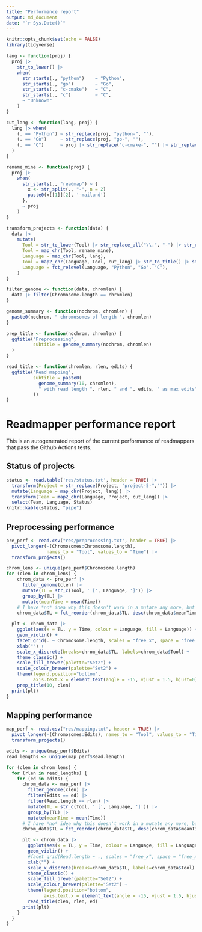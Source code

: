 ```yaml
---
title: "Performance report"
output: md_document
date: "`r Sys.Date()`"
---
```


```r
knitr::opts_chunk$set(echo = FALSE)
library(tidyverse)
```

```r
lang <- function(proj) {
  proj |> 
    str_to_lower() |>
    when(
      str_starts(., "python")    ~ "Python",
      str_starts(., "go")        ~ "Go",
      str_starts(., "c-cmake")   ~ "C",
      str_starts(., "c")         ~ "C",
      ~ "Unknown"
    )
}

cut_lang <- function(lang, proj) {
  lang |> when(
    (. == "Python") ~ str_replace(proj, "python-", ""),
    (. == "Go")     ~ str_replace(proj, "go-", ""),
    (. == "C")      ~ proj |> str_replace("c-cmake-", "") |> str_replace("c-", "")
  )
}

rename_mine <- function(proj) {
  proj |> 
    when(
      str_starts(., "readmap") ~ {
        x <- str_split(., "-", n = 2)
        paste0(x[[1]][2], '-mailund')
      },
      ~ proj
    )
}

transform_projects <- function(data) {
  data |>
    mutate(
      Tool = str_to_lower(Tool) |> str_replace_all("\\.", "-") |> str_replace("project-5-",""),
      Tool = map_chr(Tool, rename_mine),
      Language = map_chr(Tool, lang),
      Tool = map2_chr(Language, Tool, cut_lang) |> str_to_title() |> str_replace_all("-", " "),
      Language = fct_relevel(Language, "Python", "Go", "C"),
    ) 
}

filter_genome <- function(data, chromlen) {
  data |> filter(Chromosome.length == chromlen)
}

genome_summary <- function(nochrom, chromlen) {
  paste0(nochrom, " chromosomes of length ", chromlen)
}

prep_title <- function(nochrom, chromlen) {
  ggtitle("Preprocessing", 
          subtitle = genome_summary(nochrom, chromlen)
  )
}

read_title <- function(chromlen, rlen, edits) {
  ggtitle("Read mapping", 
          subtitle = paste0(
            genome_summary(10, chromlen),
            " with read length ", rlen, " and ", edits, " as max edits"
          ))
}
```

# Readmapper performance report

This is an autogenerated report of the current performance of readmappers that pass the Github Actions tests.

## Status of projects

```r
status <- read.table('res/status.txt', header = TRUE) |>
  transform(Project = str_replace(Project, "project-5-","")) |>
  mutate(Language = map_chr(Project, lang)) |>
  transform(Team = map2_chr(Language, Project, cut_lang)) |>
  select(Team, Language, Status)
knitr::kable(status, "pipe")
```

## Preprocessing performance

```r
pre_perf <- read.csv("res/preprocessing.txt", header = TRUE) |>
  pivot_longer(-(Chromosomes:Chromosome.length), 
               names_to = "Tool", values_to = "Time") |>
  transform_projects()
```

```r
chrom_lens <- unique(pre_perf$Chromosome.length)
for (clen in chrom_lens) {
    chrom_data <- pre_perf |> 
      filter_genome(clen) |>
      mutate(TL = str_c(Tool, ' [', Language, ']')) |>
      group_by(TL) |> 
      mutate(meanTime = mean(Time))
    # I have *no* idea why this doesn't work in a mutate any more, but fuck it
    chrom_data$TL = fct_reorder(chrom_data$TL, desc(chrom_data$meanTime))

  plt <- chrom_data |> 
    ggplot(aes(x = TL, y = Time, colour = Language, fill = Language)) +
    geom_violin() +
    facet_grid(. ~ Chromosome.length, scales = "free_x", space = "free_x") +
    xlab("") +
    scale_x_discrete(breaks=chrom_data$TL, labels=chrom_data$Tool) +
    theme_classic() +
    scale_fill_brewer(palette="Set2") +
    scale_colour_brewer(palette="Set2") +
    theme(legend.position="bottom", 
          axis.text.x = element_text(angle = -15, vjust = 1.5, hjust=0)) +
    prep_title(10, clen)
  print(plt)
}
```

## Mapping performance

```r
map_perf <- read.csv("res/mapping.txt", header = TRUE) |>
  pivot_longer(-(Chromosomes:Edits), names_to = "Tool", values_to = "Time") |>
  transform_projects()

edits <- unique(map_perf$Edits)
read_lengths <- unique(map_perf$Read.length)

for (clen in chrom_lens) {
  for (rlen in read_lengths) {
    for (ed in edits) {
      chrom_data <- map_perf |> 
        filter_genome(clen) |>
        filter(Edits == ed) |>
        filter(Read.length == rlen) |>
        mutate(TL = str_c(Tool, ' [', Language, ']')) |>
        group_by(TL) |> 
        mutate(meanTime = mean(Time))
      # I have *no* idea why this doesn't work in a mutate any more, but fuck it
      chrom_data$TL = fct_reorder(chrom_data$TL, desc(chrom_data$meanTime))

      plt <- chrom_data |> 
        ggplot(aes(x = TL, y = Time, colour = Language, fill = Language)) +
        geom_violin() +
        #facet_grid(Read.length ~ ., scales = "free_x", space = "free_x") +
        xlab("") +
        scale_x_discrete(breaks=chrom_data$TL, labels=chrom_data$Tool) +
        theme_classic() +
        scale_fill_brewer(palette="Set2") +
        scale_colour_brewer(palette="Set2") +
        theme(legend.position="bottom", 
              axis.text.x = element_text(angle = -15, vjust = 1.5, hjust=0)) +
        read_title(clen, rlen, ed)
      print(plt)
    }
  }
}
```
